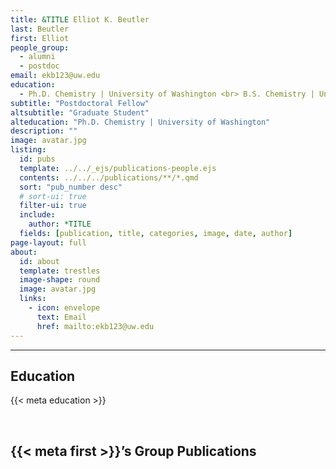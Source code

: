 ```yaml
---
title: &TITLE Elliot K. Beutler
last: Beutler
first: Elliot
people_group: 
  - alumni
  - postdoc
email: ekb123@uw.edu
education:
  - Ph.D. Chemistry | University of Washington <br> B.S. Chemistry | University of Washington
subtitle: "Postdoctoral Fellow"
altsubtitle: "Graduate Student"
alteducation: "Ph.D. Chemistry | University of Washington"
description: ""
image: avatar.jpg
listing:
  id: pubs
  template: ../../_ejs/publications-people.ejs 
  contents: ../../../publications/**/*.qmd
  sort: "pub_number desc"
  # sort-ui: true
  filter-ui: true
  include:
    author: *TITLE
  fields: [publication, title, categories, image, date, author]
page-layout: full
about: 
  id: about
  template: trestles
  image-shape: round
  image: avatar.jpg
  links:
    - icon: envelope
      text: Email
      href: mailto:ekb123@uw.edu
---
```


<hr>


:::{#about}



## Education
{{< meta education >}}

<br>

:::

## {{< meta first >}}'s Group Publications

:::{#pubs}
:::

